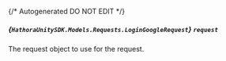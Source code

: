 {/* Autogenerated DO NOT EDIT  */}

##### *{`HathoraUnitySDK.Models.Requests.LoginGoogleRequest`}* `request`
The request object to use for the request.
<Collapsible openLabel={Labels.showProperties} closeLabel={Labels.hideProperties}>
    <LoginGoogleRequest/>
</Collapsible>


